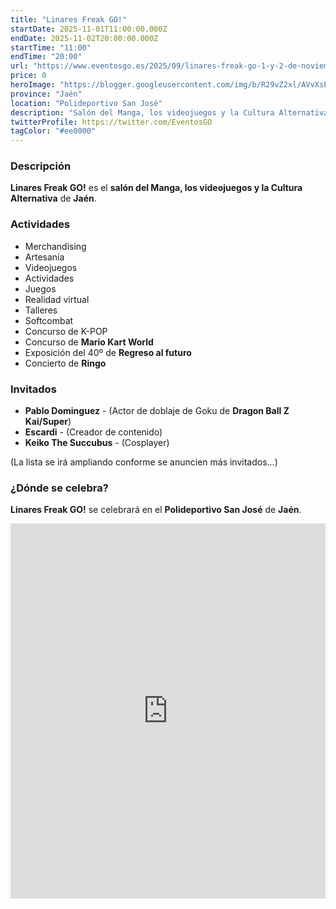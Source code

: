 ```yaml
---
title: "Linares Freak GO!"
startDate: 2025-11-01T11:00:00.000Z
endDate: 2025-11-02T20:00:00.000Z
startTime: "11:00"
endTime: "20:00"
url: "https://www.eventosgo.es/2025/09/linares-freak-go-1-y-2-de-noviembre.html"
price: 0
heroImage: "https://blogger.googleusercontent.com/img/b/R29vZ2xl/AVvXsEhMuJlleQiraAOUfGFX5Ln8trB80RRI5VaUB8-Spt3ocQwtFpYc5BcXYVLL4T0gWnTpP3ZVr5lFErQc5us7QjzGmU2qYhyphenhyphenn1gRLJQihIJAJS9tOdtw-i6_ZOwHbfNqZ40yzSK-TaXIp5nJQHgSG98NF-nDirM2MQ8UNYgn6Ohcvc3suuUIvi7XkqgG6cEa2/s600/LINARES%20FREAK%20GO.jpg"
province: "Jaén"
location: "Polideportivo San José"
description: "Salón del Manga, los videojuegos y la Cultura Alternativa de Linares"
twitterProfile: https://twitter.com/EventosGO
tagColor: "#ee0000"
---
```


### Descripción

**Linares Freak GO!** es el **salón del Manga, los videojuegos y la Cultura Alternativa** de **Jaén**.

### Actividades

+ Merchandising
+ Artesanía
+ Videojuegos
+ Actividades
+ Juegos
+ Realidad virtual
+ Talleres
+ Softcombat
+ Concurso de K-POP
+ Concurso de **Mario Kart World**
+ Exposición del 40º de **Regreso al futuro**
+ Concierto de **Ringo**

### Invitados

+ **Pablo Dominguez** - (Actor de doblaje de Goku de **Dragon Ball Z Kai/Super**)
+ **Escardi** - (Creador de contenido)
+ **Keiko The Succubus** - (Cosplayer)

(La lista se irá ampliando conforme se anuncien más invitados...)

### ¿Dónde se celebra?

**Linares Freak GO!** se celebrará en el **Polideportivo San José** de **Jaén**.
<iframe src="https://www.google.com/maps/embed?pb=!1m18!1m12!1m3!1d7056.470817095714!2d-3.630047388289607!3d38.097310393397706!2m3!1f0!2f0!3f0!3m2!1i1024!2i768!4f13.1!3m3!1m2!1s0xd6e9b2c06d2b52b%3A0x5c22e6ee4d94e74b!2sPolideportivo%20San%20Jos%C3%A9%20-%20Centro%20de%20Recepci%C3%B3n%20de%20Deportistas!5e1!3m2!1ses!2ses!4v1761066369052!5m2!1ses!2ses" width="100%" height="600" style="border:0;" allowfullscreen="" loading="lazy" referrerpolicy="no-referrer-when-downgrade"></iframe>
